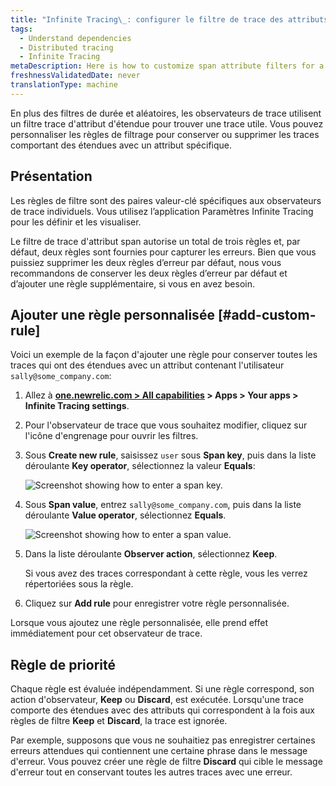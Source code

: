 ```yaml
---
title: "Infinite Tracing\_: configurer le filtre de trace des attributs d'étendue"
tags:
  - Understand dependencies
  - Distributed tracing
  - Infinite Tracing
metaDescription: Here is how to customize span attribute filters for a trace observer.
freshnessValidatedDate: never
translationType: machine
---
```


En plus des filtres de durée et aléatoires, les observateurs de trace utilisent un filtre trace d&apos;attribut d&apos;étendue pour trouver une trace utile. Vous pouvez personnaliser les règles de filtrage pour conserver ou supprimer les traces comportant des étendues avec un attribut spécifique.

## Présentation

Les règles de filtre sont des paires valeur-clé spécifiques aux observateurs de trace individuels. Vous utilisez l’application Paramètres Infinite Tracing pour les définir et les visualiser.

Le filtre de trace d&apos;attribut span autorise un total de trois règles et, par défaut, deux règles sont fournies pour capturer les erreurs. Bien que vous puissiez supprimer les deux règles d’erreur par défaut, nous vous recommandons de conserver les deux règles d’erreur par défaut et d’ajouter une règle supplémentaire, si vous en avez besoin.

## Ajouter une règle personnalisée [#add-custom-rule]

Voici un exemple de la façon d&apos;ajouter une règle pour conserver toutes les traces qui ont des étendues avec un attribut contenant l&apos;utilisateur `sally@some_company.com`:

1. Allez à <DNT>**[one.newrelic.com &gt; All capabilities](https://one.newrelic.com/all-capabilities) &gt; Apps &gt; Your apps &gt; Infinite Tracing settings**</DNT>.

2. Pour l&apos;observateur de trace que vous souhaitez modifier, cliquez sur l&apos;icône d&apos;engrenage pour ouvrir les filtres.

3. Sous <DNT>**Create new rule**</DNT>, saisissez `user` sous <DNT>**Span key**</DNT>, puis dans la liste déroulante <DNT>**Key operator**</DNT>, sélectionnez la valeur <DNT>**Equals**</DNT>:

   <img title="span_key.png" alt="Screenshot showing how to enter a span key." src="/images/distributed-tracing_screenshot-crop_update-span-key.webp" />

4. Sous <DNT>**Span value**</DNT>, entrez `sally@some_company.com`, puis dans la liste déroulante <DNT>**Value operator**</DNT>, sélectionnez <DNT>**Equals**</DNT>.

   <img title="span_value.png" alt="Screenshot showing how to enter a span value." src="/images/distributed-tracing_screenshot-crop_update-span-value.webp" />

5. Dans la liste déroulante <DNT>**Observer action**</DNT>, sélectionnez <DNT>**Keep**</DNT>.

   <Callout variant="tip">
     Si vous avez des traces correspondant à cette règle, vous les verrez répertoriées sous la règle.
   </Callout>

6. Cliquez sur <DNT>**Add rule**</DNT> pour enregistrer votre règle personnalisée.

Lorsque vous ajoutez une règle personnalisée, elle prend effet immédiatement pour cet observateur de trace.

## Règle de priorité

Chaque règle est évaluée indépendamment. Si une règle correspond, son action d&apos;observateur, <DNT>**Keep**</DNT> ou <DNT>**Discard**</DNT>, est exécutée. Lorsqu&apos;une trace comporte des étendues avec des attributs qui correspondent à la fois aux règles de filtre <DNT>**Keep**</DNT> et <DNT>**Discard**</DNT>, la trace est ignorée.

Par exemple, supposons que vous ne souhaitiez pas enregistrer certaines erreurs attendues qui contiennent une certaine phrase dans le message d&apos;erreur. Vous pouvez créer une règle de filtre <DNT>**Discard**</DNT> qui cible le message d&apos;erreur tout en conservant toutes les autres traces avec une erreur.